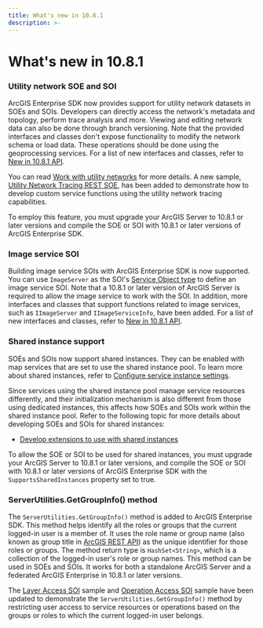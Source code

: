 ```yaml
---
title: What's new in 10.8.1
description: >-
---
```


# What's new in 10.8.1

### Utility network SOE and SOI
ArcGIS Enterprise SDK now provides support for utility network datasets in SOEs and SOIs. Developers can directly access the network's metadata and topology, perform trace analysis and more. Viewing and editing network data can also be done through branch versioning. Note that the provided interfaces and classes don't expose functionality to modify the network schema or load data. These operations should be done using the geoprocessing services. For a list of new interfaces and classes, refer to [New in 10.8.1 API](../whats-new-api-10-8-1-net).

You can read [Work with utility networks](../work-with-utility-networks-net/) for more details. A new sample, [Utility Network Tracing REST SOE](/sample-code/Samples/net/SOE/UNTracingRESTSOE/), has been added to demonstrate how to develop custom service functions using the utility network tracing capabilities.

To employ this feature, you must upgrade your ArcGIS Server to 10.8.1 or later versions and compile the SOE or SOI with 10.8.1 or later versions of ArcGIS Enterprise SDK.

### Image service SOI
Building image service SOIs with ArcGIS Enterprise SDK is now supported. You can use `ImageServer` as the SOI's [Service Object type](../quick-tour-of-a-simple-soi-net/#soi-attribute) to define an image service SOI. Note that a 10.8.1 or later version of ArcGIS Server is required to allow the image service to work with the SOI. In addition, more interfaces and classes that support functions related to image services, such as `IImageServer` and `IImageServiceInfo`, have been added. For a list of new interfaces and classes, refer to [New in 10.8.1 API](../whats-new-api-10-8-1-net). 

### Shared instance support
SOEs and SOIs now support shared instances. They can be enabled with map services that are set to use the shared instance pool. To learn more about shared instances, refer to [Configure service instance settings](https://enterprise.arcgis.com/en/server/latest/administer/windows/configure-service-instance-settings.htm). 

Since services using the shared instance pool manage service resources differently, and their initialization mechanism is also different from those using dedicated instances, this affects how SOEs and SOIs work within the shared instance pool. Refer to the following topic for more details about developing SOEs and SOIs for shared instances:

- [Develop extensions to use with shared instances](../develop-extensions-for-shared-instances-net/)

To allow the SOE or SOI to be used for shared instances, you must upgrade your ArcGIS Server to 10.8.1 or later versions, and compile the SOE or SOI with 10.8.1 or later versions of ArcGIS Enterprise SDK with the `SupportsSharedInstances` property set to true.

### ServerUtilities.GetGroupInfo() method
The `ServerUtilities.GetGroupInfo()` method is added to ArcGIS Enterprise SDK. This method helps identify all the roles or groups that the current logged-in user is a member of. It uses the role name or group name (also known as group title in [ArcGIS REST API](https://developers.arcgis.com/rest/users-groups-and-items/group.htm)) as the unique identifier for those roles or groups. The method return type is `HashSet<String>`, which is a collection of the logged-in user's role or group names. This method can be used in SOEs and SOIs. It works for both a standalone ArcGIS Server and a federated ArcGIS Enterprise in 10.8.1 or later versions. 

The [Layer Access SOI](/sample-code/Samples/net/SOI/NetLayerAccessSOI/) sample and [Operation Access SOI](/sample-code/Samples/net/SOI/NetOperationAccessSOI/) sample have been updated to demonstrate the `ServerUtilities.GetGroupInfo()` method by restricting user access to service resources or operations based on the groups or roles to which the current logged-in user belongs. 
